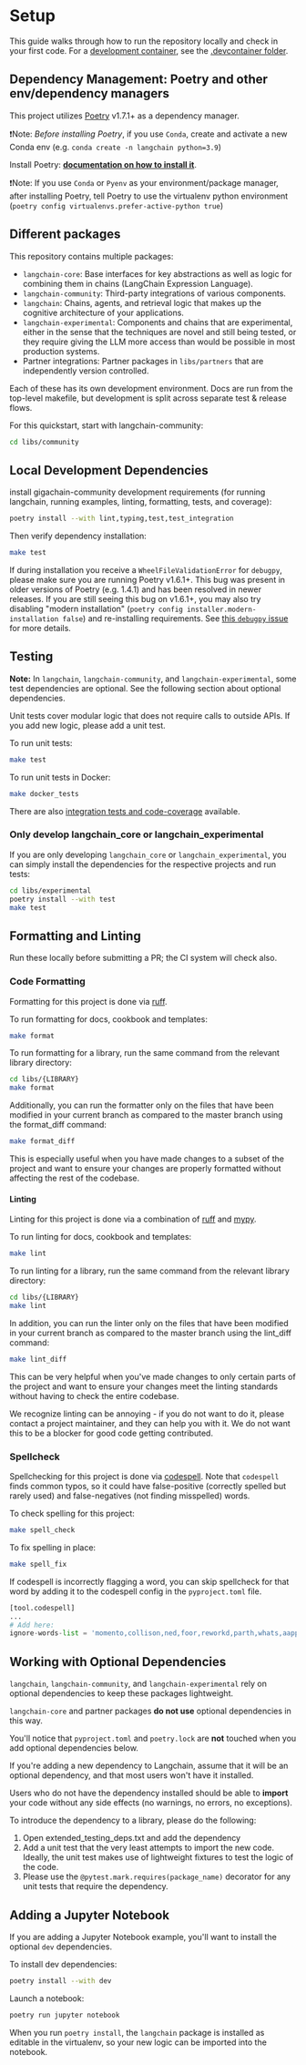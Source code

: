 # Setup

This guide walks through how to run the repository locally and check in your first code.
For a [development container](https://containers.dev/), see the [.devcontainer folder](https://github.com/langchain-ai/langchain/tree/master/.devcontainer).

## Dependency Management: Poetry and other env/dependency managers

This project utilizes [Poetry](https://python-poetry.org/) v1.7.1+ as a dependency manager.

❗Note: *Before installing Poetry*, if you use `Conda`, create and activate a new Conda env (e.g. `conda create -n langchain python=3.9`)

Install Poetry: **[documentation on how to install it](https://python-poetry.org/docs/#installation)**.

❗Note: If you use `Conda` or `Pyenv` as your environment/package manager, after installing Poetry,
tell Poetry to use the virtualenv python environment (`poetry config virtualenvs.prefer-active-python true`)

## Different packages

This repository contains multiple packages:
- `langchain-core`: Base interfaces for key abstractions as well as logic for combining them in chains (LangChain Expression Language).
- `langchain-community`: Third-party integrations of various components.
- `langchain`: Chains, agents, and retrieval logic that makes up the cognitive architecture of your applications.
- `langchain-experimental`: Components and chains that are experimental, either in the sense that the techniques are novel and still being tested, or they require giving the LLM more access than would be possible in most production systems.
- Partner integrations: Partner packages in `libs/partners` that are independently version controlled.

Each of these has its own development environment. Docs are run from the top-level makefile, but development
is split across separate test & release flows.

For this quickstart, start with langchain-community:

```bash
cd libs/community
```

## Local Development Dependencies

install gigachain-community development requirements (for running langchain, running examples, linting, formatting, tests, and coverage):

```bash
poetry install --with lint,typing,test,test_integration
```

Then verify dependency installation:

```bash
make test
```

If during installation you receive a `WheelFileValidationError` for `debugpy`, please make sure you are running
Poetry v1.6.1+. This bug was present in older versions of Poetry (e.g. 1.4.1) and has been resolved in newer releases.
If you are still seeing this bug on v1.6.1+, you may also try disabling "modern installation"
(`poetry config installer.modern-installation false`) and re-installing requirements.
See [this `debugpy` issue](https://github.com/microsoft/debugpy/issues/1246) for more details.

## Testing

**Note:** In `langchain`, `langchain-community`, and `langchain-experimental`, some test dependencies are optional. See the following section about optional dependencies.

Unit tests cover modular logic that does not require calls to outside APIs.
If you add new logic, please add a unit test.

To run unit tests:

```bash
make test
```

To run unit tests in Docker:

```bash
make docker_tests
```

There are also [integration tests and code-coverage](/docs/contributing/testing/) available.

### Only develop langchain_core or langchain_experimental

If you are only developing `langchain_core` or `langchain_experimental`, you can simply install the dependencies for the respective projects and run tests:

```bash
cd libs/experimental
poetry install --with test
make test
```

## Formatting and Linting

Run these locally before submitting a PR; the CI system will check also.

### Code Formatting

Formatting for this project is done via [ruff](https://docs.astral.sh/ruff/rules/).

To run formatting for docs, cookbook and templates:

```bash
make format
```

To run formatting for a library, run the same command from the relevant library directory:

```bash
cd libs/{LIBRARY}
make format
```

Additionally, you can run the formatter only on the files that have been modified in your current branch as compared to the master branch using the format_diff command:

```bash
make format_diff
```

This is especially useful when you have made changes to a subset of the project and want to ensure your changes are properly formatted without affecting the rest of the codebase.

#### Linting

Linting for this project is done via a combination of [ruff](https://docs.astral.sh/ruff/rules/) and [mypy](http://mypy-lang.org/).

To run linting for docs, cookbook and templates:

```bash
make lint
```

To run linting for a library, run the same command from the relevant library directory:

```bash
cd libs/{LIBRARY}
make lint
```

In addition, you can run the linter only on the files that have been modified in your current branch as compared to the master branch using the lint_diff command:

```bash
make lint_diff
```

This can be very helpful when you've made changes to only certain parts of the project and want to ensure your changes meet the linting standards without having to check the entire codebase.

We recognize linting can be annoying - if you do not want to do it, please contact a project maintainer, and they can help you with it. We do not want this to be a blocker for good code getting contributed.

### Spellcheck

Spellchecking for this project is done via [codespell](https://github.com/codespell-project/codespell).
Note that `codespell` finds common typos, so it could have false-positive (correctly spelled but rarely used) and false-negatives (not finding misspelled) words.

To check spelling for this project:

```bash
make spell_check
```

To fix spelling in place:

```bash
make spell_fix
```

If codespell is incorrectly flagging a word, you can skip spellcheck for that word by adding it to the codespell config in the `pyproject.toml` file.

```python
[tool.codespell]
...
# Add here:
ignore-words-list = 'momento,collison,ned,foor,reworkd,parth,whats,aapply,mysogyny,unsecure'
```

## Working with Optional Dependencies

`langchain`, `langchain-community`, and `langchain-experimental` rely on optional dependencies to keep these packages lightweight.

`langchain-core` and partner packages **do not use** optional dependencies in this way.

You'll notice that `pyproject.toml` and `poetry.lock` are **not** touched when you add optional dependencies below.

If you're adding a new dependency to Langchain, assume that it will be an optional dependency, and
that most users won't have it installed.

Users who do not have the dependency installed should be able to **import** your code without
any side effects (no warnings, no errors, no exceptions).

To introduce the dependency to a library, please do the following:

1. Open extended_testing_deps.txt and add the dependency
2. Add a unit test that the very least attempts to import the new code. Ideally, the unit
test makes use of lightweight fixtures to test the logic of the code.
3. Please use the `@pytest.mark.requires(package_name)` decorator for any unit tests that require the dependency.

## Adding a Jupyter Notebook

If you are adding a Jupyter Notebook example, you'll want to install the optional `dev` dependencies.

To install dev dependencies:

```bash
poetry install --with dev
```

Launch a notebook:

```bash
poetry run jupyter notebook
```

When you run `poetry install`, the `langchain` package is installed as editable in the virtualenv, so your new logic can be imported into the notebook.
